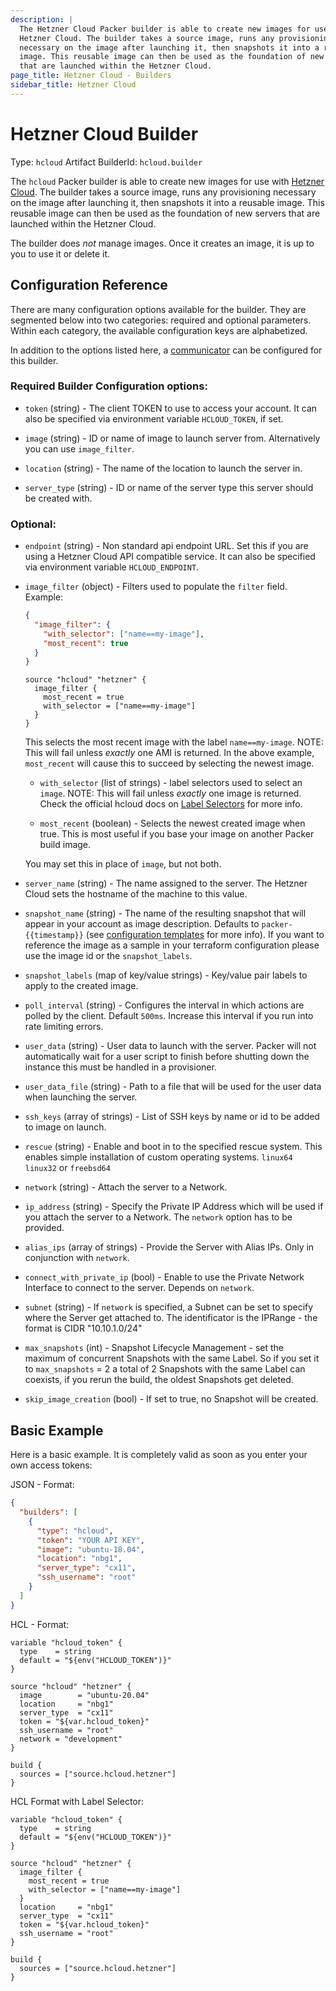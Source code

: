 ```yaml
---
description: |
  The Hetzner Cloud Packer builder is able to create new images for use with the
  Hetzner Cloud. The builder takes a source image, runs any provisioning
  necessary on the image after launching it, then snapshots it into a reusable
  image. This reusable image can then be used as the foundation of new servers
  that are launched within the Hetzner Cloud.
page_title: Hetzner Cloud - Builders
sidebar_title: Hetzner Cloud
---
```


# Hetzner Cloud Builder

Type: `hcloud`
Artifact BuilderId: `hcloud.builder`

The `hcloud` Packer builder is able to create new images for use with [Hetzner
Cloud](https://www.hetzner.cloud). The builder takes a source image, runs any
provisioning necessary on the image after launching it, then snapshots it into
a reusable image. This reusable image can then be used as the foundation of new
servers that are launched within the Hetzner Cloud.

The builder does _not_ manage images. Once it creates an image, it is up to you
to use it or delete it.

## Configuration Reference

There are many configuration options available for the builder. They are
segmented below into two categories: required and optional parameters. Within
each category, the available configuration keys are alphabetized.

In addition to the options listed here, a
[communicator](/docs/templates/legacy_json_templates/communicator) can be configured for this
builder.

### Required Builder Configuration options:

- `token` (string) - The client TOKEN to use to access your account. It can
  also be specified via environment variable `HCLOUD_TOKEN`, if set.

- `image` (string) - ID or name of image to launch server from. Alternatively
  you can use `image_filter`.

- `location` (string) - The name of the location to launch the server in.

- `server_type` (string) - ID or name of the server type this server should
  be created with.

### Optional:

- `endpoint` (string) - Non standard api endpoint URL. Set this if you are
  using a Hetzner Cloud API compatible service. It can also be specified via
  environment variable `HCLOUD_ENDPOINT`.

- `image_filter` (object) - Filters used to populate the `filter`
  field. Example:

  ```json
  {
    "image_filter": {
      "with_selector": ["name==my-image"],
      "most_recent": true
    }
  }
  ```

  ```hcl  
  source "hcloud" "hetzner" {
    image_filter {
      most_recent = true
      with_selector = ["name==my-image"]
    }
  }
  ```

  This selects the most recent image with the label `name==my-image`. NOTE:
  This will fail unless _exactly_ one AMI is returned. In the above example,
  `most_recent` will cause this to succeed by selecting the newest image.

  - `with_selector` (list of strings) - label selectors used to select an
    `image`. NOTE: This will fail unless _exactly_ one image is returned.
    Check the official hcloud docs on
    [Label Selectors](https://docs.hetzner.cloud/#overview-label-selector)
    for more info.

  - `most_recent` (boolean) - Selects the newest created image when true.
    This is most useful if you base your image on another Packer build image.

  You may set this in place of `image`, but not both.

- `server_name` (string) - The name assigned to the server. The Hetzner Cloud
  sets the hostname of the machine to this value.

- `snapshot_name` (string) - The name of the resulting snapshot that will
  appear in your account as image description. Defaults to `packer-{{timestamp}}` (see
  [configuration templates](/docs/templates/legacy_json_templates/engine) for more info). If you want to reference the image as a sample in your terraform configuration please use the image id or the `snapshot_labels`.

- `snapshot_labels` (map of key/value strings) - Key/value pair labels to
  apply to the created image.

- `poll_interval` (string) - Configures the interval in which actions are
  polled by the client. Default `500ms`. Increase this interval if you run
  into rate limiting errors.

- `user_data` (string) - User data to launch with the server. Packer will not
  automatically wait for a user script to finish before shutting down the
  instance this must be handled in a provisioner.

- `user_data_file` (string) - Path to a file that will be used for the user
  data when launching the server.

- `ssh_keys` (array of strings) - List of SSH keys by name or id to be added
  to image on launch.

- `rescue` (string) - Enable and boot in to the specified rescue system. This
  enables simple installation of custom operating systems. `linux64`
  `linux32` or `freebsd64`

- `network` (string) - Attach the server to a Network.

- `ip_address` (string) - Specify the Private IP Address which will be used if
  you attach the server to a Network. The `network` option has to be provided.

- `alias_ips` (array of strings) - Provide the Server with Alias IPs. 
  Only in conjunction with `network`.

- `connect_with_private_ip` (bool) - Enable to use the Private Network Interface
  to connect to the server. Depends on `network`.

- `subnet` (string) - If `network` is specified, a Subnet can be set to specify
  where the Server get attached to. The identificator is the IPRange - the format
  is CIDR "10.10.1.0/24"

- `max_snapshots` (int) - Snapshot Lifecycle Management - set the maximum of
  concurrent Snapshots with the same Label.
  So if you set it to `max_snapshots` = 2 a total of 2 Snapshots with the same
  Label can coexists, if you rerun the build, the oldest Snapshots get deleted.

- `skip_image_creation` (bool) - If set to true, no Snapshot will be created.

## Basic Example

Here is a basic example. It is completely valid as soon as you enter your own
access tokens:

JSON - Format:
```json
{
  "builders": [
    {
      "type": "hcloud",
      "token": "YOUR API KEY",
      "image": "ubuntu-18.04",
      "location": "nbg1",
      "server_type": "cx11",
      "ssh_username": "root"
    }
  ]
}
```

HCL - Format:

```hcl
variable "hcloud_token" {
  type    = string
  default = "${env("HCLOUD_TOKEN")}"
}

source "hcloud" "hetzner" {
  image        = "ubuntu-20.04"
  location     = "nbg1"
  server_type  = "cx11"
  token = "${var.hcloud_token}"
  ssh_username = "root"
  network = "development"
}

build {
  sources = ["source.hcloud.hetzner"]
}
``` 

HCL Format with Label Selector:

```hcl
variable "hcloud_token" {
  type    = string
  default = "${env("HCLOUD_TOKEN")}"
}

source "hcloud" "hetzner" {
  image_filter {
    most_recent = true
    with_selector = ["name==my-image"]
  }
  location     = "nbg1"
  server_type  = "cx11"
  token = "${var.hcloud_token}"
  ssh_username = "root"
}

build {
  sources = ["source.hcloud.hetzner"]
}
```

